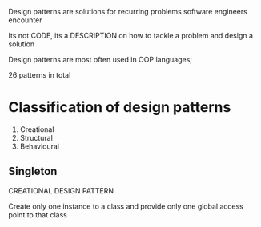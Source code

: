 Design patterns are solutions for recurring problems software engineers encounter

Its not CODE, its a DESCRIPTION on how to tackle a problem and design a solution

Design patterns are most often used in OOP languages;

26 patterns in total

# Classification of design patterns

1. Creational
2. Structural
3. Behavioural

## Singleton

CREATIONAL DESIGN PATTERN

Create only one instance to a class and provide only one global access point to that class

